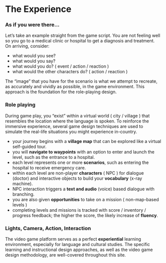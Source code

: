 # The Experience

### As if you were there...

Let's take an example straight from the game script. You are not feeling well so you go to a medical clinic or hospital to get a diagnosis and treatment.  On arriving, consider:

- what would you see?
- what would you say?
- what would you do? ( event / action / reaction )
- what would the other characters do? ( action / reaction )

The "image" that you have for the scenario is what we attempt to recreate, as accurately and vividly as possible, in the game environment. This approach is the foundation for the role-playing design.

### Role playing

During game play, you "exist" within a virtual world ( city / village ) that resembles the location where the language is spoken.  To reinforce the immersive experience, several game design techniques are used to simulate the real-life situations you might experience in-country.

- your journey begins with a **village map** that can be explored like a virtual self-guided tour.
- you will **navigate to waypoints** with an option to enter and launch the level, such as the entrance to a hospital.
- each level represents one or more **scenarios**, such as entering the hospital to receive emergency care.
- within each level are non-player **characters** ( NPC ) for dialogue (doctor) and interactive objects to build your **vocabulary** (x-ray machine).
- NPC interaction triggers a **text and audio** (voice) based dialogue with branching.
- you are also given **opportunities** to take on a mission ( non-map-based levels )
- completing levels and missions is tracked with score / inventory / progress feedback; the higher the score, the likely increase of **fluency**.

### Lights, Camera, Action, Interaction

The video game platform serves as a perfect **experiential** learning environment, especially for language and cultural studies.  The specific learning and instructional design approaches, as well as the video game design methodology, are well-covered throughout this site.